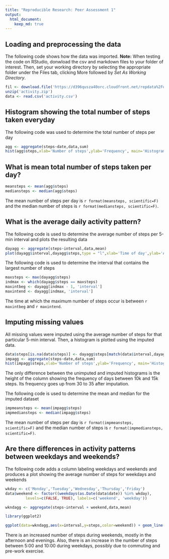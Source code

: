 ```yaml
---
title: "Reproducible Research: Peer Assessment 1"
output: 
  html_document:
    keep_md: true
---
```



## Loading and preprocessing the data
The following code shows how the data was imported.
**Note:** When testing the code on RStudio, donwload the csv and markdown files to your folder of interest. Then, set your working directory by selecting the appropriate folder under the Files tab, clicking More followed by *Set As Working Directory*.
```r
fil <- download.file('https://d396qusza40orc.cloudfront.net/repdata%2Fdata%2Factivity.zip','activity.zip')
unzip('activity.zip')
data <- read.csv('activity.csv')
```

## Histogram showing the total number of steps taken everyday
The following code was used to determine the total number of steps per day
```r
agg <- aggregate(steps~date,data,sum)
hist(agg$steps,xlab='Number of steps',ylab='Frequency', main='Histogram of daily number of steps')
```

## What is mean total number of steps taken per day?
```r
meansteps <- mean(agg$steps)
mediansteps <- median(agg$steps)
```
The mean number of steps per day is `r format(meansteps, scientific=F)` and the median number of steps is `r format(mediansteps, scientific=F)`.  

## What is the average daily activity pattern?
The following code is used to determine the average number of steps per 5-min interval and plots the resulting data
```r
dayagg <- aggregate(steps~interval,data,mean)
plot(dayagg$interval,dayagg$steps,type = "l",xlab='Time of day',ylab='Average number of steps', main='Average daily number of steps per 5-min interval')
```

The following code is used to determine the interval that contains the largest number of steps
```r
maxsteps <- max(dayagg$steps)
indmax <- which(dayagg$steps == maxsteps)
maxintbeg <- dayagg[indmax - 1, 'interval']
maxintend <- dayagg[indmax, 'interval']
```
The time at which the maximum number of steps occur is between `r maxintbeg` and `r maxintend`. 

## Imputing missing values
All missing values were imputed using the average number of steps for that particular 5-min interval. Then, a histogram is plotted using the imputed data. 
```r
data$steps[is.na(data$steps)] <- dayagg$steps[match(data$interval,dayagg$interval)][which(is.na(data$steps))]
impagg <- aggregate(steps~date,data,sum)
hist(impagg$steps,xlab='Number of steps',ylab='Frequency', main='Histogram of daily number of steps after imputation')
```

The only difference between the unimputed and imputed histograms is the height of the column showing the frequency of days between 10k and 15k steps. Its frequency goes up from 30 to 35 after imputation.

The following code is used to determine the mean and median for the imputed dataset
```r
impmeansteps <- mean(impagg$steps)
impmediansteps <- median(impagg$steps)
```

The mean number of steps per day is `r format(impmeansteps, scientific=F)` and the median number of steps is `r format(impmediansteps, scientific=F)`.

## Are there differences in activity patterns between weekdays and weekends?
The following code adds a column labeling weekdays and weekends and produces a plot showing the average number of steps for weekdays and weekends
```r
wkday <- c('Monday','Tuesday','Wednesday','Thursday','Friday')
data$weekend <- factor((weekdays(as.Date(data$date)) %in% wkday), 
         levels=c(FALSE, TRUE), labels=c('weekend', 'weekday'))

wkndagg <- aggregate(steps~interval + weekend,data,mean)

library(ggplot2)

ggplot(data=wkndagg,aes(x=interval,y=steps,color=weekend)) + geom_line() + labs(x='Time of day', y='Average steps',title='Average steps for weekdays and weekends') + facet_wrap(~weekend, ncol=1, nrow=2)
```

There is an increased number of steps during weekends, mostly in the afternoon and evenings. Also, there is an increase in the number of steps between 5:00 and 10:00 during weekdays, possibly due to commuting and pre-work exercise.

